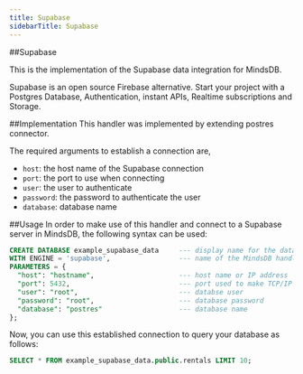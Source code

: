 ---
title: Supabase
sidebarTitle: Supabase
---

##Supabase 

This is the implementation of the Supabase data integration for MindsDB.

Supabase is an open source Firebase alternative. Start your project with a Postgres Database,
Authentication, instant APIs, Realtime subscriptions and Storage.

##Implementation
This handler was implemented by extending postres connector.

The required arguments to establish a connection are,
* `host`: the host name of the Supabase connection 
* `port`: the port to use when connecting
* `user`: the user to authenticate
* `password`: the password to authenticate the user 
* `database`: database name 

##Usage
In order to make use of this handler and connect to a Supabase server in MindsDB, the following syntax can be used:

```sql
CREATE DATABASE example_supabase_data     --- display name for the database
WITH ENGINE = 'supabase',                 --- name of the MindsDB handler
PARAMETERS = {
  "host": "hostname",                     --- host name or IP address
  "port": 5432,                           --- port used to make TCP/IP connection
  "user": "root",                         --- databse user
  "password": "root",                     --- database password
  "database": "postres"                   --- database name
};
```

Now, you can use this established connection to query your database as follows:

```sql
SELECT * FROM example_supabase_data.public.rentals LIMIT 10;
```